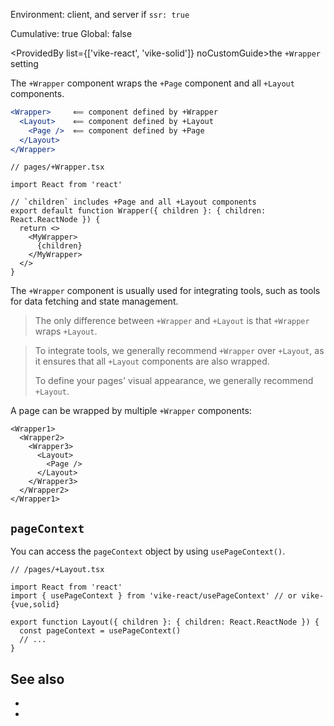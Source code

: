 
Environment: client, and server if <Link href="/ssr">`ssr: true`</Link>  
<Link href="/config#cumulative">Cumulative</Link>: true  
<Link href="/config#global">Global</Link>: false  

<ProvidedBy list={['vike-react', 'vike-solid']} noCustomGuide>the `+Wrapper` setting</ProvidedBy>

The `+Wrapper` component wraps the <Link href="/Page">`+Page` component</Link> and all <Link href="/Layout">`+Layout` components</Link>.

```jsx
<Wrapper>     ⟸ component defined by +Wrapper
  <Layout>    ⟸ component defined by +Layout
    <Page />  ⟸ component defined by +Page
  </Layout>
</Wrapper>
```

```tsx
// pages/+Wrapper.tsx

import React from 'react'

// `children` includes +Page and all +Layout components
export default function Wrapper({ children }: { children: React.ReactNode }) {
  return <>
    <MyWrapper>
      {children}
    </MyWrapper>
  </>
}
```

The `+Wrapper` component is usually used for integrating tools, such as <Link href="/integration#data-fetching">tools for data fetching</Link> and <Link href="/store">state management</Link>.

> The only difference between `+Wrapper` and  <Link href="/Layout">`+Layout`</Link> is that `+Wrapper` wraps `+Layout`.

> To integrate tools, we generally recommend `+Wrapper` over `+Layout`, as it ensures that all `+Layout` components are also wrapped.
>
> To define your pages' visual appearance, we generally recommend `+Layout`.


A page can be wrapped by multiple `+Wrapper` components:

```tsx
<Wrapper1>
  <Wrapper2>
    <Wrapper3>
      <Layout>
        <Page />
      </Layout>
    </Wrapper3>
  </Wrapper2>
</Wrapper1>
```


## `pageContext`

You can access <Link href="/pageContext">the `pageContext` object</Link> by using <Link href="/usePageContext">`usePageContext()`</Link>.

```tsx
// /pages/+Layout.tsx

import React from 'react'
import { usePageContext } from 'vike-react/usePageContext' // or vike-{vue,solid}

export function Layout({ children }: { children: React.ReactNode }) {
  const pageContext = usePageContext()
  // ...
}
```


## See also

- <Link href="/Layout" />
- <Link href="/Page" />
